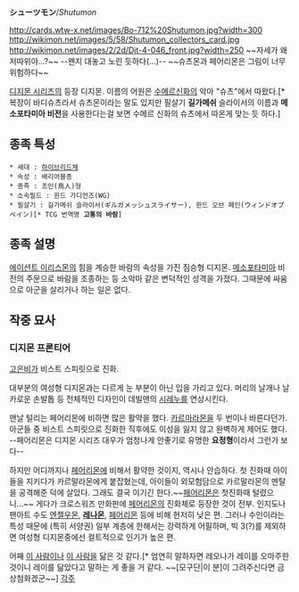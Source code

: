 '''シューツモン'''/''Shutumon''

http://cards.wtw-x.net/images/Bo-712%20Shutumon.jpg?width=300
http://wikimon.net/images/5/58/Shutumon_collectors_card.jpg
http://wikimon.net/images/2/2d/Djt-4-046_front.jpg?width=250
~~자세가 왜 저따위야...?~~ --왠지 대놓고 노린 듯하다(...)-- ~~슈츠몬과 페어리몬은 그림이 너무 위험하다~~

[[디지몬 시리즈]]의 등장 디지몬. 이름의 어원은 [[수메르]]신화의 악마 "슈츠"에서 따왔다.[* 복장이 바디슈츠라서 슈츠몬이라는 말도 있지만 필살기 '''길가메쉬''' 슬라이서의 이름과 '''메소포타미아 비전'''을 사용한다는걸 보면 수메르 신화의 슈츠에서 따온게 맞는 듯 하다.]

== 종족 특성 ==
 * 세대 : [[하이브리드]]체
 * 속성 : 배리어블종
 * 종족 : 조인(鳥人)형
 * 소속필드 : 윈드 가디언즈(WG)
 * 필살기 : 길가메쉬 슬라이서(ギルガメッシュスライサー), 윈드 오브 페인(ウィンドオブペイン)[* TCG 번역명 '''고통의 바람''']

== 종족 설명 ==
[[에이션트 이리스몬]]의 힘을 계승한 바람의 속성을 가진 짐승형 디지몬. [[메소포타미아]] 비전의 주문으로 바람을 조종하는 등 소악마 같은 변덕적인 성격을 가졌다. 그때문에 싸움으로 아군을 살리거나 하는 일은 없다. 

== 작중 묘사 ==
=== 디지몬 프론티어 ===
[[고은비]]가 비스트 스피릿으로 진화.

대부분의 여성형 디지몬과는 다르게 눈 부분이 아닌 입을 가리고 있다. 머리의 날개나 날카로운 손발톱 등 전체적인 디자인이 데빌맨의 [[시레누]]를 연상시킨다.

맨날 털리는 페어리몬에 비하면 많은 활약을 했다. [[카르마라몬]]을 두 번이나 바른다던가. 아군들 중 비스트 스피릿으로 진화한 직후에도 이성을 잃지 않고 완벽하게 제어도 했다. --페어리몬은 디지몬 시리즈 대우가 엄청나게 안좋기로 유명한 '''요정형'''이라서 그런가 보다--

하지만 어디까지나 [[페어리몬]]에 비해서 활약한 것이지, 역시나 안습하다. 첫 진화때 아이들을 지키다가 카르말라몬에게 붙잡혔는데, 아이들이 외모험담으로 카르말라몬의 멘탈을 공격해준 덕에 살았다. 그래도 결국 이기긴 한다.~~[[페어리몬]]은 첫진화때 털렸으니...~~
게다가 크로스워즈 만화판에 [[페어리몬]]의 진화체로 등장한 것이 전부. 인지도나 팬아트 수도 [[엔젤우몬]], '''[[레나몬]]''', [[페어리몬]] 등에 비해 현저히 낮은 편. 그러나 수인이라는 특성 때문에 (특히 서양권) 일부 계층에 한해서는 강력하게 어필하며, 빅 3(?)를 제외하면 여성형 디지몬중에선 컬트적으로 인기가 높은 편.

어째 [[레오나 하이데른|이 사람]]이나 [[아야나미 레이|이 사람]]을 닮은 것 같다.[* 엄연히 말하자면 레오나가 레이를 오마주한 것이니 레이를 닮았다고 말하는 게 좋을 거 같다. ~~[모구단|이 분]이 그려주신다면 금상첨화겠군~~]
[[각주]] 
